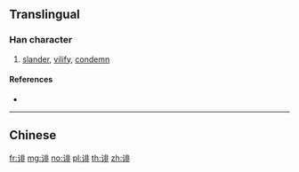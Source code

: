 {{character info/new}}
{{also|誹}}
==Translingual==

===Han character===
{{Han char|rn=149|rad=讠|as=08|sn=10|four=|canj=IVLMY}}

# [[slander]], [[vilify]], [[condemn]]

====References====
* {{Han ref|kx=1188.181|hdz=63985.040|uh=8BFD|ud=35837}}

----

==Chinese==
{{zh-see|誹}}

[[fr:诽]]
[[mg:诽]]
[[no:诽]]
[[pl:诽]]
[[th:诽]]
[[zh:诽]]